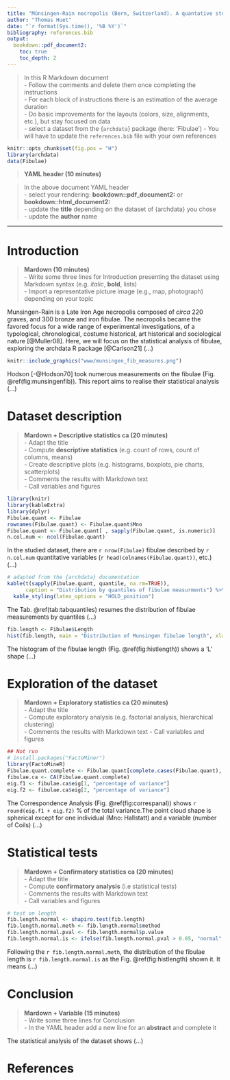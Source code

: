 ```yaml
---
title: "Münsingen-Rain necropolis (Bern, Switzerland). A quantative study of Late Iron Age fibulae"
author: "Thomas Huet"
date: "`r format(Sys.time(), '%B %Y')`"
bibliography: references.bib
output:
  bookdown::pdf_document2:
    toc: true
    toc_depth: 2
---
```


> In this R Markdown document  
>   - Follow the comments and delete them once completing the instructions  
>   - For each block of instructions there is an estimation of the average duration  
>   - Do basic improvements for the layouts (colors, size, alignments, etc.), but stay focused on data  
>   - select a dataset from the {`archdata`} package (here: 'Fibulae') 
>   - You will have to update the `references.bib` file with your own references  


```r
knitr::opts_chunk$set(fig.pos = "H")
library(archdata)
data(Fibulae)
```

> __YAML header (10 minutes)__  

> In the above document YAML header  
>   - select your rendering: **bookdown::pdf_document2:** or **bookdown::html_document2:**  
>   - update the **title** depending on the dataset of {archdata} you chose  
>   - update the **author** name

---  
  
# Introduction
  
> __Mardown (10 minutes)__  
>   - Write some three lines for Introduction presenting the dataset using Markdown syntax (e.g. *italic*, **bold**, lists)  
>   - Import a representative picture image (e.g., map, photograph) depending on your topic  

Munsingen-Rain is a Late Iron Age necropolis composed of *circa* 220 graves, and 300 bronze and iron fibulae. The necropolis became the favored focus for a wide range of experimental investigations, of a typological, chronological, costume historical, art historical and sociological nature [@Muller08]. Here, we will focus on the statistical analysis of fibulae, exploring the archdata R package [@Carlson21] (...)

```r
knitr::include_graphics("www/munsingen_fib_measures.png") 
```
  
Hodson [-@Hodson70] took numerous measurements on the fibulae (Fig. \@ref(fig:munsingenfib)). This report aims to realise their statistical analysis (...)

# Dataset description

> __Mardown + Descriptive statistics ca (20 minutes)__  
>   - Adapt the title  
>   - Compute **descriptive statistics** (e.g. count of rows, count of columns, means)  
>   - Create descriptive plots (e.g. histograms, boxplots, pie charts, scatterplots)  
>   - Comments the results with Markdown text  
>   - Call variables and figures  

```r
library(knitr)
library(kableExtra)
library(dplyr)
Fibulae.quant <- Fibulae
rownames(Fibulae.quant) <- Fibulae.quant$Mno
Fibulae.quant <- Fibulae.quant[ , sapply(Fibulae.quant, is.numeric)]
n.col.num <- ncol(Fibulae.quant)
```

In the studied dataset, there are `r nrow(Fibulae)` fibulae described by `r n.col.num` quantitative variables (`r head(colnames(Fibulae.quant))`, etc.) (...)

```r
# adapted from the {archdata} documentation
kable(t(sapply(Fibulae.quant, quantile, na.rm=TRUE)), 
      caption = "Distribution by quantiles of fibulae measurments") %>% 
  kable_styling(latex_options = "HOLD_position")
```

The Tab. \@ref(tab:tabquantiles) resumes the distribution of fibulae measurements by quantiles (...)


```r
fib.length <- Fibulae$Length
hist(fib.length, main = "Distribution of Munsingen fibulae length", xlab = "length in cm")
```

The histogram of the fibulae length (Fig. \@ref(fig:histlength)) shows a 'L' shape (...)

# Exploration of the dataset

> __Mardown + Exploratory statistics ca (20 minutes)__  
>   - Adapt the title  
>   - Compute exploratory analysis (e.g. factorial analysis, hierarchical clustering)  
>   - Comments the results with Markdown text
>   - Call variables and figures  

```r
## Not run
# install.packages("FactoMiner")
library(FactoMineR)
Fibulae.quant.complete <- Fibulae.quant[complete.cases(Fibulae.quant), ]
fibulae.ca <- CA(Fibulae.quant.complete)
eig.f1 <- fibulae.ca$eig[1, "percentage of variance"]
eig.f2 <- fibulae.ca$eig[2, "percentage of variance"]
```

The Correspondence Analysis (Fig. \@ref(fig:correspanal)) shows `r round(eig.f1 + eig.f2)` % of the total variance.The point cloud shape is spherical except for one individual (Mno: Hallstatt) and a variable (number of Coils) (...)

# Statistical tests

> __Mardown + Confirmatory statistics ca (20 minutes)__  
>   - Adapt the title  
>   - Compute **confirmatory analysis** (i.e statistical tests)  
>   - Comments the results with Markdown text  
>   - Call variables and figures  

```r
# test on length
fib.length.normal <- shapiro.test(fib.length)
fib.length.normal.meth <- fib.length.normal$method
fib.length.normal.pval <- fib.length.normal$p.value
fib.length.normal.is <- ifelse(fib.length.normal.pval > 0.05, "normal", "not normal")
```

Following the `r fib.length.normal.meth`, the distribution of the fibulae length is `r fib.length.normal.is` as the Fig. \@ref(fig:histlength) shown it.  It means (...)


# Conclusion
> __Mardown + Variable (15 minutes)__  
>   - Write some three lines for Conclusion  
>   - In the YAML header add a new line for an **abstract** and complete it 

The statistical analysis of the dataset shows (...)

# References


















